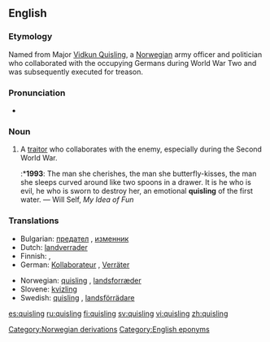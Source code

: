 ==English==

===Etymology===
Named from Major [[w:Vidkun Quisling|Vidkun Quisling]], a [[Norwegian]] army officer and politician who collaborated with the occupying Germans during World War Two and was subsequently executed for treason.

===Pronunciation===
* {{IPA|/ˈkwɪzlɪŋ/}}

===Noun===
{{en-noun}}

# A [[traitor]] who collaborates with the enemy, especially during the Second World War.
#:*'''1993''': The man she cherishes, the man she butterfly-kisses, the man she sleeps curved around like two spoons in a drawer.  It is he who is evil, he who is sworn to destroy her, an emotional '''quisling''' of the first water. — Will Self, ''My Idea of Fun''

===Translations===
{{rfc-level|Translations at L3+ (AutoFormat would have corrected level of Translations)}}
{{top}}
*Bulgarian: [[предател]] {{m}}, [[изменник]] {{m}}
*Dutch: [[landverrader]]
*Finnish: {{t|fi|quisling}}, {{t-|fi|maanpetturi}}
*German: [[Kollaborateur]] {{m}}, [[Verräter]] {{m}}
{{mid}}
*Norwegian: [[#Norwegian|quisling]] {{c}}, [[landsforræder]] {{c}}
*Slovene: [[kvizling]] {{m}}
*Swedish: [[#Swedish|quisling]] {{c}}, [[landsförrädare]] {{c}}
{{bottom}}

[[Category:Norwegian derivations]]
[[Category:English eponyms]]

[[es:quisling]]
[[ru:quisling]]
[[fi:quisling]]
[[sv:quisling]]
[[vi:quisling]]
[[zh:quisling]]